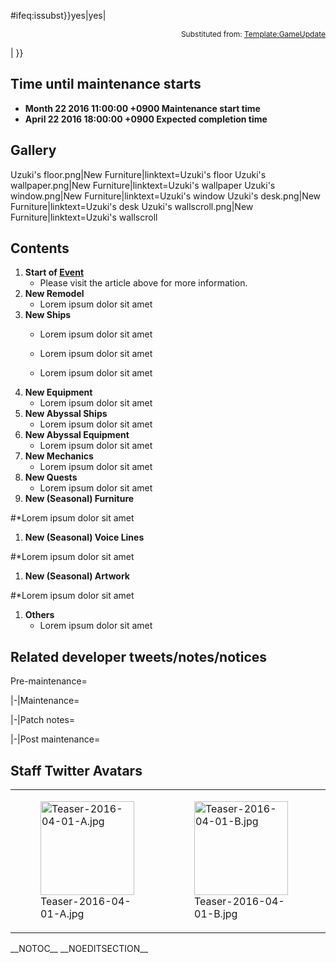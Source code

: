 {{{{{|safesubst:}}}#ifeq:{{{{{|safesubst:}}}issubst}}<noinclude>yes</noinclude>|yes|<div style="font-size:12px;text-align:right">Substituted from: [[Template:GameUpdate]]</div>
|{{Ambox
|type = delete
|title = This template is must be substituted.
|message = See [[Help:Substituting templates]] for more information
|users = [[User:Fujihita|Fujihita]]
}}
}}

==Time until maintenance starts==
<!--- Remove this section after maintenance --->
{{Timer
|time = April 22 2016 11:00:00 +0900
|style = font-weight:bold; color:#f00; font-size:14px;
|endClass = countdownComplete1
|endText = Maintenance has started.
}}
* '''Month 22 2016 11:00:00 +0900 Maintenance start time'''
* '''April 22 2016 18:00:00 +0900 Expected completion time'''
<!---* '''April 22 2016 18:00:00 +0900 Actual completion time'''--->

==Gallery==
<!--- Add this section after maintenance. To use gallery slider feature, see http://community.wikia.com/wiki/Help:Galleries,_Slideshows,_and_Sliders/wikitext --->
<gallery type="slider" hideaddbutton="true">
Uzuki's floor.png|New Furniture|linktext=Uzuki's floor
Uzuki's wallpaper.png|New Furniture|linktext=Uzuki's wallpaper
Uzuki's window.png|New Furniture|linktext=Uzuki's window
Uzuki's desk.png|New Furniture|linktext=Uzuki's desk
Uzuki's wallscroll.png|New Furniture|linktext=Uzuki's wallscroll
</gallery>

== Contents ==
#'''Start of [[Event]]'''
#*Please visit the article above for more information.
#'''New Remodel'''
#*Lorem ipsum dolor sit amet
#'''New Ships'''
#*{{Shipgirl}} Lorem ipsum dolor sit amet
#*{{Shipgirl}} Lorem ipsum dolor sit amet
#*{{Shipgirl}} Lorem ipsum dolor sit amet
#'''New Equipment'''
#*Lorem ipsum dolor sit amet 
#'''New Abyssal Ships'''
#*Lorem ipsum dolor sit amet
#'''New Abyssal Equipment'''
#*Lorem ipsum dolor sit amet
#'''New Mechanics'''
#*Lorem ipsum dolor sit amet
#'''New Quests'''
#*Lorem ipsum dolor sit amet <!--- Use Template:Quest and Template:ItemStack --->
#'''New (Seasonal) Furniture'''
<!--- i.e.: New Year-themed Furniture--->
#*Lorem ipsum dolor sit amet
#'''New (Seasonal) Voice Lines'''
<!--- i.e.: New Year-themed Voice Lines--->
#*Lorem ipsum dolor sit amet <!--- Ships with new voice line --->
#'''New (Seasonal) Artwork'''
<!--- i.e.: New Year-themed Artwork--->
#*Lorem ipsum dolor sit amet <!--- Ships with new artwork --->
#'''Others'''
#*Lorem ipsum dolor sit amet

== Related developer tweets/notes/notices ==
<tabber>Pre-maintenance=
{{MultiTweet
|MultiTweetID = PreMaint
|color = #ace
|title = Pre maintenance tweets

|link01 = https://twitter.com/KanColle_STAFF/status/719327273975853056
|JP01 = 現在「艦これ」運営鎮守府では、次の改二改装実装の準備を進めています。激戦海域アイアンボトムサウンドに幾多も突入、単艦でも奮戦し、最期は輸送作戦中にレーダーによる敵艦隊の待ち伏せ攻撃に敗れ没したある改白露型駆逐艦の改二改装の実装を準備しています。
|EN01 = Lorem ipsum dolor sit amet, consectetur adipiscing elit, sed do eiusmod tempor incididunt ut labore et dolore magna aliqua. Ut enim ad minim veniam, quis nostrud exercitation ullamco laboris nisi ut aliquip ex ea commodo consequat. Duis aute irure dolor in reprehenderit in voluptate velit esse cillum dolore eu fugiat nulla pariatur. Excepteur sint occaecat cupidatat non proident, sunt in culpa qui officia deserunt mollit anim id est laborum
|TL01 = [[User:Admiral Mikado|Admiral Mikado]]

|link02 = https://twitter.com/KanColle_STAFF/status/719685770491990018
|JP02 = 「艦これ」次回の稼働全サーバ群共通メンテナンス＆アップデートは、【4/22(金)】に実施させて頂く予定です。同メンテナンスに伴うアップデートでは、アイアンボトムサウンドに幾度も突入し奮戦した、ある改白露型駆逐艦の改二改装などを実装予定です。
|EN02 = Lorem ipsum dolor sit amet, consectetur adipiscing elit, sed do eiusmod tempor incididunt ut labore et dolore magna aliqua. Ut enim ad minim veniam, quis nostrud exercitation ullamco laboris nisi ut aliquip ex ea commodo consequat. Duis aute irure dolor in reprehenderit in voluptate velit esse cillum dolore eu fugiat nulla pariatur.
|TL02 = [[User:Admiral Mikado|Admiral Mikado]]

}}

|-|Maintenance=
{{MultiTweet
|MultiTweetID = Maint
|color = #ace
|title = Maintenance (progress) tweets

|link01 = 
|JP01 = 
|EN01 = 
|TL01 = 

|link02 = 
|JP02 = 
|EN02 = 
|TL02 = 
}}

|-|Patch notes=
{{MultiTweet
|MultiTweetID = PatchNotes
|color = #ace
|title = Patch notes

|link01 = 
|JP01 = 
|EN01 = 
|TL01 = 

|link02 = 
|JP02 = 
|EN02 = 
|TL02 = 

}}

|-|Post maintenance=
{{MultiTweet
|MultiTweetID = PostMaint
|color = #ace
|title = Post maintenance tweets

|link01 = 
|JP01 = 
|EN01 = 
|TL01 = 

|link02 = 
|JP02 = 
|EN02 = 
|TL02 = 

}}
</tabber>
==Staff Twitter Avatars==
{|
|[[File:Teaser-2016-04-01-A.jpg|150px]]
|[[File:Teaser-2016-04-01-B.jpg|150px]]
|[[File:Teaser-2016-04-01-C.jpg|150px]]
|[[File:Teaser-2016-04-03-A.jpg|150px]]
|}

__NOTOC__
__NOEDITSECTION__

<noinclude>
{{Documentation}}

</noinclude>